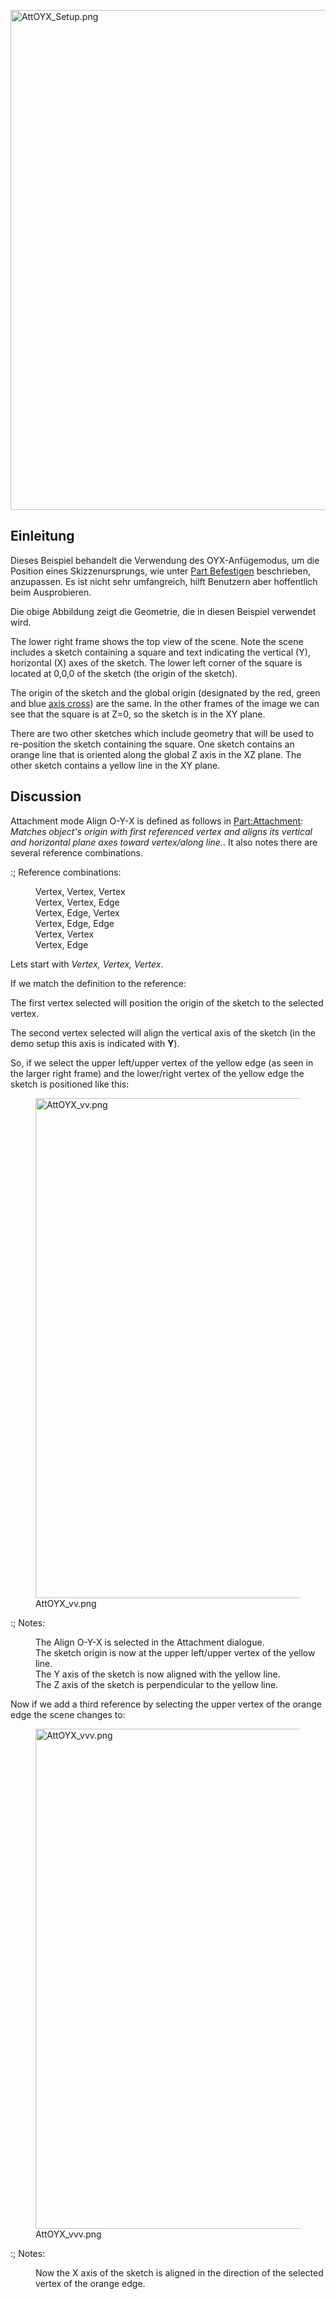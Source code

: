 <languages/>

{{TutorialInfo
|Topic=Attachment
|Level=Intermediate/Advanced
|Author=drmacro
|Time=1 hour
|FCVersion=0.19 or above
|Files=[TBD]
}}

[[File:AttOYX_Setup.png|800px]]
{{Caption|The objects in initial position}}

<span id="Introduction"></span>
==Einleitung== 

Dieses Beispiel behandelt die Verwendung des OYX-Anfügemodus, um die Position eines Skizzenursprungs, wie unter [[Part_EditAttachment/de|Part Befestigen]] beschrieben, anzupassen. Es ist nicht sehr umfangreich, hilft Benutzern aber hoffentlich beim Ausprobieren.

Die obige Abbildung zeigt die Geometrie, die in diesen Beispiel verwendet wird.

The lower right frame shows the top view of the scene. Note the scene includes a sketch containing a square and text indicating the vertical (Y), horizontal (X) axes of the sketch. The lower left corner of the square is located at 0,0,0 of the sketch (the origin of the sketch).

The origin of the sketch and the global origin (designated by the red, green and blue [[Std_AxisCross|axis cross]]) are the same. In the other frames of the image we can see that the square is at Z=0, so the sketch is in the XY plane.

There are two other sketches which include geometry that will be used to re-position the sketch containing the square. One sketch contains an orange line that is oriented along the global Z axis in the XZ plane. The other sketch contains a yellow line in the XY plane.

==Discussion==

Attachment mode Align O-Y-X is defined as follows in [[Part_EditAttachment|Part:Attachment]]: ''Matches object's origin with first referenced vertex and aligns its vertical and horizontal plane axes toward vertex/along line.''. It also notes there are several reference combinations.

:; Reference combinations:
: Vertex, Vertex, Vertex
: Vertex, Vertex, Edge
: Vertex, Edge, Vertex
: Vertex, Edge, Edge
: Vertex, Vertex
:Vertex, Edge

Lets start with ''Vertex, Vertex, Vertex''.

If we match the definition to the reference:

The first vertex selected will position the origin of the sketch to the selected vertex.

The second vertex selected will align the vertical axis of the sketch (in the demo setup this axis is indicated with '''Y''').

So, if we select the upper left/upper vertex of the yellow edge (as seen in the larger right frame) and the lower/right vertex of the yellow edge the sketch is positioned like this:

[[File:AttOYX_vv.png|800px]]

:; Notes:
: The Align O-Y-X is selected in the Attachment dialogue.
: The sketch origin is now at the upper left/upper vertex of the yellow line.
: The Y axis of the sketch is now aligned with the yellow line.
: The Z axis of the sketch is perpendicular to the yellow line.

Now if we add a third reference by selecting the upper vertex of the orange edge the scene changes to:

[[File:AttOYX_vvv.png|800px]]

:; Notes:
: Now the X axis of the sketch is aligned in the direction of the selected vertex of the orange edge.